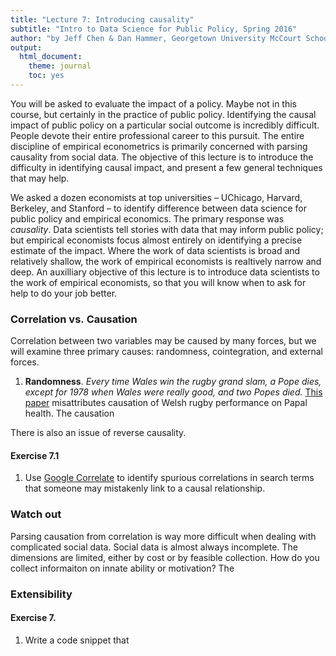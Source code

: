 ```yaml
---
title: "Lecture 7: Introducing causality"
subtitle: "Intro to Data Science for Public Policy, Spring 2016"
author: "by Jeff Chen & Dan Hammer, Georgetown University McCourt School of Public Policy"
output: 
  html_document: 
    theme: journal
    toc: yes
---
```


You will be asked to evaluate the impact of a policy.  Maybe not in this course, but certainly in the practice of public policy.  Identifying the causal impact of public policy on a particular social outcome is incredibly difficult.  People devote their entire professional career to this pursuit.  The entire discipline of empirical econometrics is primarily concerned with parsing causality from social data.  The objective of this lecture is to introduce the difficulty in identifying causal impact, and present a few general techniques that may help.

We asked a dozen economists at top universities -- UChicago, Harvard, Berkeley, and Stanford -- to identify difference between data science for public policy and empirical economics.  The primary response was *causality*.  Data scientists tell stories with data that may inform public policy; but empirical economists focus almost entirely on identifying a precise estimate of the impact.  Where the work of data scientists is broad and relatively shallow, the work of empirical economists is realtively narrow and deep.  An auxilliary objective of this lecture is to introduce data scientists to the work of empirical economists, so that you will know when to ask for help to do your job better.

### Correlation vs. Causation

Correlation between two variables may be caused by many forces, but we will examine three primary causes: randomness, cointegration, and external forces.

1. **Randomness**.  *Every time Wales win the rugby grand slam, a Pope dies, except for 1978 when Wales were really good, and two Popes died.*  [This paper](http://www.bmj.com/content/337/bmj.a2768.abstract) misattributes causation of Welsh rugby performance on Papal health.  The causation 


There is also an issue of reverse causality.


#### Exercise 7.1

1. Use [Google Correlate](https://www.google.com/trends/correlate) to identify spurious correlations in search terms that someone may mistakenly link to a causal relationship.  

### Watch out

Parsing causation from correlation is way more difficult when dealing with complicated social data.  Social data is almost always incomplete.  The dimensions are limited, either by cost or by feasible collection.  How do you collect informaiton on innate ability or motivation?  The 


### Extensibility


#### Exercise 7.

1. Write a code snippet that 

